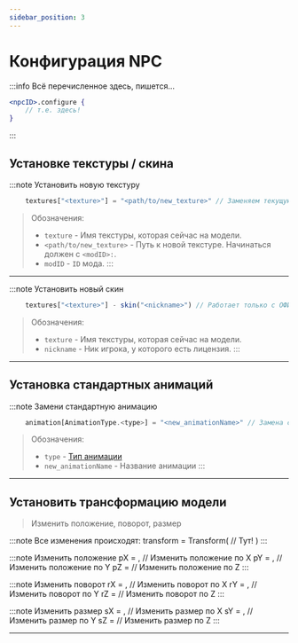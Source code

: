 ```yaml
---
sidebar_position: 3
---
```


# Конфигурация NPC

:::info Всё перечисленное здесь, пишется...
```jsx
<npcID>.configure {
    // т.е. здесь!
}
```
:::

## Установке текстуры / скина

:::note Установить новую текстуру
```jsx
    textures["<texture>"] = "<path/to/new_texture>" // Заменяем текущую текстуру на навую
```
> Обозначения:
> - `texture` - Имя текстуры, которая сейчас на модели.
> - `<path/to/new_texture>` - Путь к новой текстуре. Начинаться должен с `<modID>:`.
>  - `modID` - `ID` мода.
:::

---

:::note Установить новый скин
```jsx
    textures["<texture>"] - skin("<nickname>") // Работает только с ОФИЦИАЛЬНЫМИ скинами Mojang. Вводите корректно имя, иначе -> краш
```
> Обозначения:
> - `texture` - Имя текстуры, которая сейчас на модели.
> - `nickname` - Ник игрока, у которого есть лицензия.
:::

---

## Установка стандартных анимаций

:::note Замени стандартную анимацию
```jsx
    animation[AnimationType.<type>] = "<new_animationName>" // Замена стандартной анимации на новую
```
> Обозначения:
> - `type` - [Тип анимации](../../Tools/standartAnimationType)
> - `new_animationName` - Название анимации
:::

---

## Установить трансформацию модели

> Изменить положение, поворот, размер

:::note Все изменения происходят:
    transform = Transform(
        // Тут!
    )
:::

:::note Изменить положение
        pX = <float>, // Изменить положение по X
        pY = <float>, // Изменить положение по Y
        pZ = <float>  // Изменить положение по Z
:::

:::note Изменить поворот
        rX = <float>, // Изменить поворот по X
        rY = <float>, // Изменить поворот по Y
        rZ = <float>  // Изменить поворот по Z
:::

:::note Изменить размер
        sX = <float>, // Изменить размер по X
        sY = <float>, // Изменить размер по Y
        sZ = <float>  // Изменить размер по Z
:::

---

